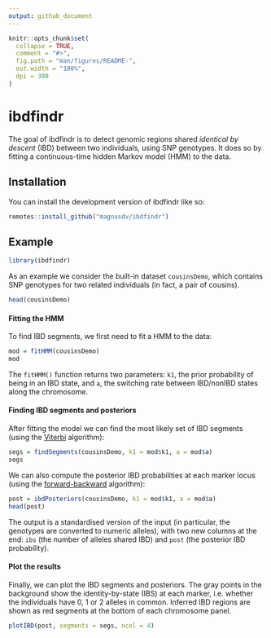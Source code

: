 ```yaml
---
output: github_document
---
```


<!-- README.md is generated from README.Rmd. Please edit that file -->

```r
knitr::opts_chunk$set(
  collapse = TRUE,
  comment = "#>",
  fig.path = "man/figures/README-",
  out.width = "100%",
  dpi = 300
)
```

# ibdfindr

<!-- badges: start -->
<!-- badges: end -->

The goal of ibdfindr is to detect genomic regions shared *identical by descent* (IBD) between two individuals, using SNP genotypes. It does so by fitting a continuous-time hidden Markov model (HMM) to the data.

## Installation

You can install the development version of ibdfindr like so:

```r
remotes::install_github("magnusdv/ibdfindr")
```

## Example

```r
library(ibdfindr)
```

As an example we consider the built-in dataset `cousinsDemo`, which contains SNP genotypes for two related individuals (in fact, a pair of cousins).
```r
head(cousinsDemo)
```

#### Fitting the HMM
To find IBD segments, we first need to fit a HMM to the data:
```r
mod = fitHMM(cousinsDemo)
mod
```

The `fitHMM()` function returns two parameters: `k1`, the prior probability of being in an IBD state, and `a`, the switching rate between IBD/nonIBD states along the chromosome.

#### Finding IBD segments and posteriors

After fitting the model we can find the most likely set of IBD segments (using the [Viterbi](https://en.wikipedia.org/wiki/Viterbi_algorithm) algorithm):

```r
segs = findSegments(cousinsDemo, k1 = mod$k1, a = mod$a)
segs
```

We can also compute the posterior IBD probabilities at each marker locus (using the [forward-backward](https://en.wikipedia.org/wiki/Forward%E2%80%93backward_algorithm) algorithm):

```r
post = ibdPosteriors(cousinsDemo, k1 = mod$k1, a = mod$a)
head(post)
```

The output is a standardised version of the input (in particular, the genotypes are converted to numeric alleles), with two new columns at the end: `ibs` (the number of alleles shared IBD) and `post` (the posterior IBD probability).

#### Plot the results

Finally, we can plot the IBD segments and posteriors. The gray points in the background show the identity-by-state (IBS) at each marker, i.e. whether the individuals have 0, 1 or 2 alleles in common. Inferred IBD regions are shown as red segments at the bottom of each chromosome panel.

```r
plotIBD(post, segments = segs, ncol = 4)
```
